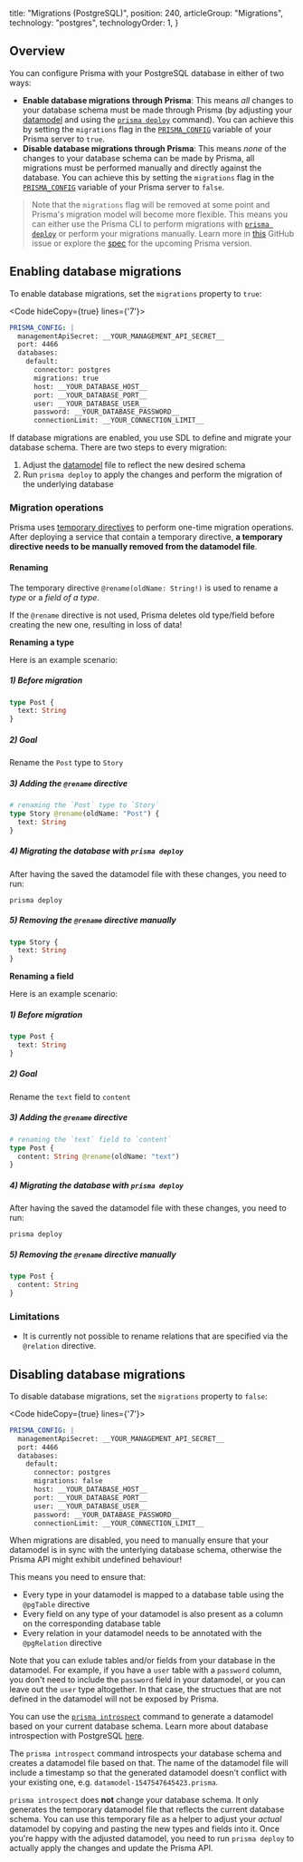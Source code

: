 
  title: "Migrations (PostgreSQL)",
  position: 240,
  articleGroup: "Migrations",
  technology: "postgres",
  technologyOrder: 1,
}

## Overview

You can configure Prisma with your PostgreSQL database in either of two ways:

- **Enable database migrations through Prisma**: This means _all_ changes to your database schema must be made through Prisma (by adjusting your [datamodel](knum) and using the [`prisma deploy`](xcv9) command). You can achieve this by setting the `migrations` flag in the [`PRISMA_CONFIG`](rty1#prisma_config-reference) variable of your Prisma server to `true`.
- **Disable database migrations through Prisma**: This means _none_ of the changes to your database schema can be made by Prisma, all migrations must be performed manually and directly against the database. You can achieve this by setting the `migrations` flag in the [`PRISMA_CONFIG`](rty1#prisma_config-reference) variable of your Prisma server to `false`.

> Note that the `migrations` flag will be removed at some point and Prisma's migration model will become more flexible. This means you can either use the Prisma CLI to perform migrations with [`prisma deploy`](xcv9) or perform your migrations manually. Learn more in [this](https://github.com/prisma/prisma/issues/3022) GitHub issue or explore the [spec](https://github.com/prisma/prisma/issues/3408) for the upcoming Prisma version.

## Enabling database migrations

To enable database migrations, set the `migrations` property to `true`:

<Code hideCopy={true} lines={'7'}>

```yml
PRISMA_CONFIG: |
  managementApiSecret: __YOUR_MANAGEMENT_API_SECRET__
  port: 4466
  databases:
    default:
      connector: postgres
      migrations: true
      host: __YOUR_DATABASE_HOST__
      port: __YOUR_DATABASE_PORT__
      user: __YOUR_DATABASE_USER__
      password: __YOUR_DATABASE_PASSWORD__
      connectionLimit: __YOUR_CONNECTION_LIMIT__
```

</Code>

If database migrations are enabled, you use SDL to define and migrate your database schema. There are two steps to every migration:

1. Adjust the [datamodel](knum) file to reflect the new desired schema
1. Run `prisma deploy` to apply the changes and perform the migration of the underlying database

### Migration operations

Prisma uses [temporary directives](asd4#temporary-directives) to perform one-time migration operations. After deploying a service that contain a temporary directive, **a temporary directive needs to be manually removed from the datamodel file**.

#### Renaming

The temporary directive `@rename(oldName: String!)` is used to rename a _type_ or a _field of a type_.

<Warning>

If the `@rename` directive is not used, Prisma deletes old type/field before creating the new one, resulting in loss of data!

</Warning>

**Renaming a type**

Here is an example scenario:

##### 1) Before migration

```graphql
type Post {
  text: String
}
```

##### 2) Goal

Rename the `Post` type to `Story`

##### 3) Adding the `@rename` directive

```graphql
# renaming the `Post` type to `Story`
type Story @rename(oldName: "Post") {
  text: String
}
```

##### 4) Migrating the database with `prisma deploy`

After having the saved the datamodel file with these changes, you need to run:

```
prisma deploy
```

##### 5) Removing the `@rename` directive manually

```graphql
type Story {
  text: String
}
```

**Renaming a field**

Here is an example scenario:

##### 1) Before migration

```graphql
type Post {
  text: String
}
```

##### 2) Goal

Rename the `text` field to `content`

##### 3) Adding the `@rename` directive

```graphql
# renaming the `text` field to `content`
type Post {
  content: String @rename(oldName: "text")
}
```

##### 4) Migrating the database with `prisma deploy`

After having the saved the datamodel file with these changes, you need to run:

```
prisma deploy
```

##### 5) Removing the `@rename` directive manually

```graphql
type Post {
  content: String
}
```

### Limitations

- It is currently not possible to rename relations that are specified via the `@relation` directive.

## Disabling database migrations

To disable database migrations, set the `migrations` property to `false`:

<Code hideCopy={true} lines={'7'}>

```yml
PRISMA_CONFIG: |
  managementApiSecret: __YOUR_MANAGEMENT_API_SECRET__
  port: 4466
  databases:
    default:
      connector: postgres
      migrations: false
      host: __YOUR_DATABASE_HOST__
      port: __YOUR_DATABASE_PORT__
      user: __YOUR_DATABASE_USER__
      password: __YOUR_DATABASE_PASSWORD__
      connectionLimit: __YOUR_CONNECTION_LIMIT__
```

</Code>

When migrations are disabled, you need to manually ensure that your datamodel is in sync with the unterlying database schema, otherwise the Prisma API might exhibit undefined behaviour! 

This means you need to ensure that:

- Every type in your datamodel is mapped to a database table using the `@pgTable` directive
- Every field on any type of your datamodel is also present as a column on the corresponding database table
- Every relation in your datamodel needs to be annotated with the `@pgRelation` directive

Note that you can exlude tables and/or fields from your database in the datamodel. For example, if you have a `user` table with a `password` column, you don't need to include the `password` field in your datamodel, or you can leave out the `user` type altogether. In that case, the structues that are not defined in the datamodel will not be exposed by Prisma. 

You can use the [`prisma introspect`](xcv3) command to generate a datamodel based on your current database schema. Learn more about database introspection with PostgreSQL [here](soi1).

The `prisma introspect` command introspects your database schema and creates a datamodel file based on that. The name of the datamodel file will include a timestamp so that the generated datamodel doesn't conflict with your existing one, e.g. `datamodel-1547547645423.prisma`.

`prisma introspect` does **not** change your database schema. It only generates the temporary datamodel file that reflects the current database schema. You can use this temporary file as a helper to adjust your _actual_ datamodel by copying and pasting the new types and fields into it. Once you're happy with the adjusted datamodel, you need to run `prisma deploy` to actually apply the changes and update the Prisma API.
